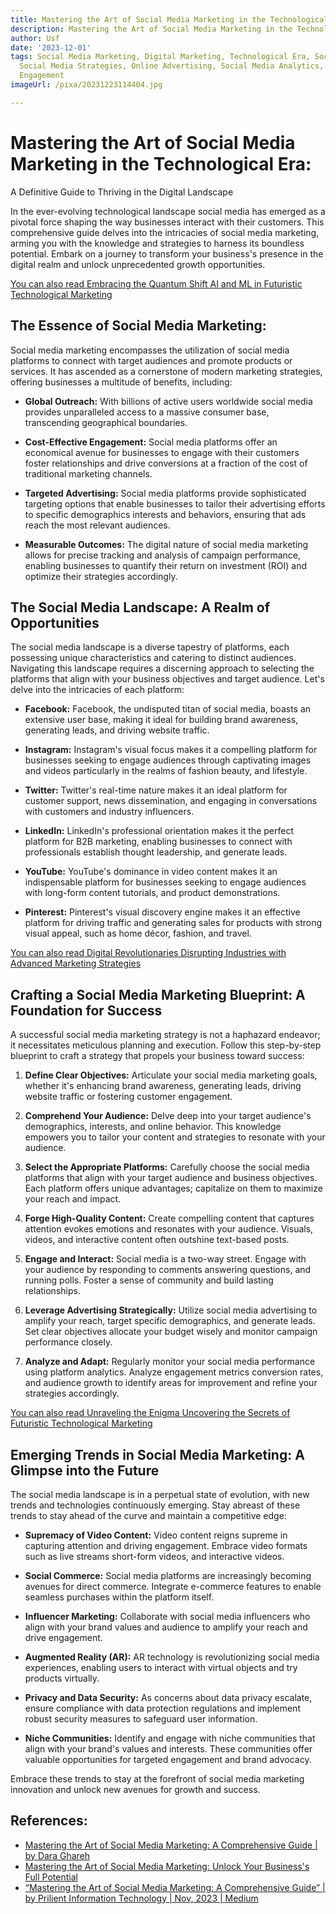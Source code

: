 ```yaml
---
title: Mastering the Art of Social Media Marketing in the Technological Era
description: Mastering the Art of Social Media Marketing in the Technological Era
author: Usf
date: '2023-12-01'
tags: Social Media Marketing, Digital Marketing, Technological Era, Social Media Trends,
  Social Media Strategies, Online Advertising, Social Media Analytics, Social Media
  Engagement
imageUrl: /pixa/20231223114404.jpg

---
```

# Mastering the Art of  Social Media Marketing  in the Technological Era:
A Definitive Guide to Thriving in the Digital Landscape

In the ever-evolving technological landscape social media has emerged as a pivotal force shaping the way businesses interact with their customers. This comprehensive guide delves into the intricacies of social media marketing, arming you with the knowledge and strategies to harness its boundless potential. Embark on a journey to transform your business's presence in the digital realm  and unlock unprecedented growth opportunities.

[You can also read Embracing the Quantum Shift AI and  ML in Futuristic Technological Marketing](Embracing%20the%20Quantum%20Shift%20AI%20and%20ML%20in%20Futuristic%20Technological%20Marketing)


## The Essence of Social  Media Marketing:

Social media  marketing  encompasses the utilization of social media platforms to connect with target audiences and promote products or services. It has ascended as a cornerstone of modern marketing  strategies, offering businesses a multitude of benefits, including:

- **Global  Outreach:** With billions of  active  users worldwide social media provides unparalleled access  to a massive consumer base, transcending geographical boundaries.

- **Cost-Effective Engagement:** Social  media platforms offer an economical avenue for businesses to engage with their customers foster relationships and drive conversions at a  fraction of the cost of traditional marketing channels.

- **Targeted Advertising:** Social media platforms provide sophisticated targeting options that enable businesses to tailor their advertising efforts to specific demographics interests and behaviors, ensuring that ads reach the  most relevant audiences.

- **Measurable Outcomes:**  The digital nature of social media marketing allows for precise tracking and  analysis of campaign performance, enabling businesses to quantify their return on investment (ROI) and optimize their strategies accordingly.

##  The Social Media  Landscape: A  Realm of Opportunities

The social  media landscape is a diverse tapestry of platforms, each possessing unique  characteristics and catering to distinct audiences. Navigating this landscape requires a discerning approach to selecting the platforms that align with your business  objectives and target audience. Let's delve into the intricacies of each platform:

- **Facebook:** Facebook, the undisputed titan of social media, boasts an extensive user base, making  it ideal for  building brand awareness, generating leads, and driving website traffic.

- **Instagram:** Instagram's visual focus makes  it a compelling platform for businesses seeking to engage audiences through captivating images and videos particularly in the realms of fashion beauty, and lifestyle.

- **Twitter:** Twitter's real-time  nature makes it an ideal platform for customer support, news dissemination, and  engaging in  conversations with customers and industry influencers.

- **LinkedIn:** LinkedIn's professional orientation makes  it the perfect platform for  B2B marketing, enabling businesses  to connect with professionals establish thought leadership, and generate leads.

- **YouTube:**  YouTube's dominance in  video content makes it an indispensable platform for businesses seeking to engage  audiences with long-form  content tutorials, and  product demonstrations.

- **Pinterest:** Pinterest's visual discovery engine makes it an effective platform for driving traffic and generating sales for products with strong visual appeal, such as home décor,  fashion, and travel.

[You can also read Digital Revolutionaries Disrupting Industries with Advanced Marketing  Strategies](Digital%20Revolutionaries%20Disrupting%20Industries%20with%20Advanced%20Marketing%20Strategies)


## Crafting a Social Media Marketing Blueprint: A Foundation for Success

A successful social media marketing strategy is not a haphazard endeavor; it necessitates meticulous planning and execution. Follow this step-by-step blueprint to craft a  strategy that propels your business toward success:

1. **Define Clear Objectives:** Articulate your social media marketing goals,  whether it's enhancing brand  awareness, generating  leads, driving  website  traffic  or fostering customer engagement.

2. **Comprehend Your Audience:** Delve  deep into your target audience's demographics, interests, and online behavior. This knowledge empowers you to  tailor your content and strategies to resonate with your  audience.

3. **Select the Appropriate Platforms:** Carefully choose the social media platforms that align with your target audience and business  objectives. Each platform offers unique advantages; capitalize on them to maximize your reach and impact.

4. **Forge High-Quality Content:** Create compelling content that captures attention evokes emotions and resonates with your audience. Visuals, videos, and interactive content often outshine  text-based posts.

5.  **Engage and Interact:** Social  media is a two-way street. Engage with your audience by responding to comments answering questions, and running polls. Foster a sense of community and build  lasting relationships.

6. **Leverage Advertising Strategically:** Utilize social media advertising  to  amplify your reach, target specific demographics, and generate leads. Set clear objectives allocate  your budget wisely and monitor campaign  performance closely.

7. **Analyze and  Adapt:** Regularly monitor your  social media performance using  platform analytics. Analyze engagement  metrics  conversion rates,  and audience growth  to identify areas for improvement  and refine your strategies accordingly.

[You can  also read Unraveling the Enigma Uncovering  the Secrets of Futuristic Technological Marketing](Unraveling%20the%20Enigma%20Uncovering%20the%20Secrets%20of%20Futuristic%20Technological%20Marketing)


## Emerging Trends in Social Media  Marketing: A Glimpse into the  Future

The social media landscape is in a perpetual state of evolution, with new trends and technologies  continuously emerging. Stay abreast of these trends to stay ahead  of  the curve and maintain  a competitive edge:

-  **Supremacy of  Video Content:** Video content reigns supreme in capturing  attention and driving engagement. Embrace video formats such as live streams short-form  videos, and interactive videos.

- **Social Commerce:** Social media platforms are increasingly becoming avenues  for direct commerce. Integrate e-commerce features to enable seamless purchases within the platform itself.

- **Influencer Marketing:** Collaborate with social media  influencers who align with your brand values and audience to amplify your reach and drive engagement.

- **Augmented Reality (AR):** AR technology is revolutionizing social media experiences, enabling users to interact with virtual objects and try products virtually.

- **Privacy and Data  Security:** As concerns about data privacy escalate, ensure compliance with data protection regulations and  implement  robust security measures to safeguard user information.

- **Niche Communities:** Identify  and  engage with  niche communities that align  with your brand's values and interests. These communities offer valuable opportunities for  targeted engagement and brand advocacy.

Embrace these trends  to stay at the forefront of social  media  marketing  innovation and unlock new avenues  for growth and success.

## References:
- [Mastering the Art of Social Media Marketing: A Comprehensive Guide | by Dara Ghareh](https://medium.com/@gharehdara/mastering-the-art-of-social-media-marketing-a-comprehensive-guide-9147264a16a7)
- [Mastering the Art of Social Media Marketing: Unlock Your Business's Full Potential](https://www.linkedin.com/pulse/mastering-art-social-media-marketing-unlock-your-businesss)
- [“Mastering the Art of Social Media Marketing: A Comprehensive Guide” | by Prilient Information Technology | Nov, 2023 | Medium](https://medium.com/@prilient/mastering-the-art-of-social-media-marketing-a-comprehensive-guide-a3438ed0b723)

